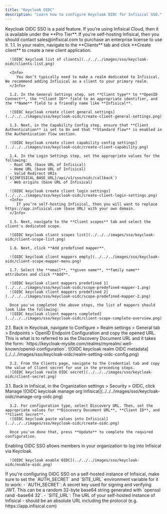 ```yaml
---
title: "Keycloak OIDC"
description: "Learn how to configure Keycloak OIDC for Infisical SSO."
---
```


<Info>
  Keycloak OIDC SSO is a paid feature. If you're using Infisical Cloud, then it
  is available under the **Pro Tier**. If you're self-hosting Infisical, then
  you should contact sales@infisical.com to purchase an enterprise license to
  use it.
</Info>

<Steps>
   <Step title="Create an OIDC client application in Keycloak">
      1.1. In your realm, navigate to the **Clients** tab and click **Create client** to create a new client application.
      
      ![OIDC keycloak list of clients](../../../images/sso/keycloak-oidc/clients-list.png)
      
      <Info>
         You don’t typically need to make a realm dedicated to Infisical. We recommend adding Infisical as a client to your primary realm.
      </Info>
      
      1.2. In the General Settings step, set **Client type** to **OpenID Connect**, the **Client ID** field to an appropriate identifier, and the **Name** field to a friendly name like **Infisical**.
      
      ![OIDC keycloak create client general settings](../../../images/sso/keycloak-oidc/create-client-general-settings.png)
      
      1.3. Next, in the Capability Config step, ensure that **Client Authentication** is set to On and that **Standard flow** is enabled in the Authentication flow section.
      
      ![OIDC keycloak create client capability config settings](../../../images/sso/keycloak-oidc/create-client-capability.png)
      
      1.4. In the Login Settings step, set the appropriate values for the following:
      - Root URL (base URL of Infisical)
      - Home URL (base URL of Infisical)
      - Valid Redirect URIs (`${INFISICAL_BASE_URL}/api/v1/sso/oidc/callback`)
      - Web origins (base URL of Infisical)

      ![OIDC keycloak create client login settings](../../../images/sso/keycloak-oidc/create-client-login-settings.png)
      <Info>
         If you’re self-hosting Infisical, then you will want to replace https://app.infisical.com (base URL) with your own domain.
      </Info>

      1.5. Next, navigate to the **Client scopes** tab and select the client's dedicated scope.

      ![OIDC keycloak client scopes list](../../../images/sso/keycloak-oidc/client-scope-list.png)

      1.6. Next, click **Add predefined mapper**.

      ![OIDC keycloak client mappers empty](../../../images/sso/keycloak-oidc/client-scope-mapper-menu.png)

      1.7. Select the **email**, **given name**, **family name** attributes and click **Add**.

      ![OIDC keycloak client mappers predefined 1](../../../images/sso/keycloak-oidc/scope-predefined-mapper-1.png)
      ![OIDC keycloak client mappers predefined 2](../../../images/sso/keycloak-oidc/scope-predefined-mapper-2.png)

      Once you've completed the above steps, the list of mappers should look like the following:
      ![OIDC keycloak client mappers completed](../../../images/sso/keycloak-oidc/client-scope-complete-overview.png)

   </Step>
   <Step title="Retrieve Identity Provider (IdP) Information from Keycloak">
      2.1. Back in Keycloak, navigate to Configure > Realm settings > General tab > Endpoints > OpenID Endpoint Configuration and copy the opened URL. This is what is to referred to as the Discovery Document URL and it takes the form: `https://keycloak-mysite.com/realms/myrealm/.well-known/openid-configuration`.
      ![OIDC keycloak realm OIDC metadata](../../../images/sso/keycloak-oidc/realm-setting-oidc-config.png)

      2.2. From the Clients page, navigate to the Credential tab and copy the value of Client secret for use in the preceding steps.
      ![OIDC keycloak realm OIDC secret](../../../images/sso/keycloak-oidc/client-secret.png)

   </Step>
   <Step title="Finish configuring OIDC in Infisical">
      3.1. Back in Infisical, in the Organization settings > Security > OIDC, click Manage
      ![OIDC keycloak manage org Infisical](../../../images/sso/keycloak-oidc/manage-org-oidc.png)

      3.2. For configuration type, select Discovery URL. Then, set the appropriate values for **Discovery Document URL**, **Client ID**, and **Client Secret**.
      ![OIDC keycloak paste values into Infisical](../../../images/sso/keycloak-oidc/create-oidc.png)

      Once you've done that, press **Update** to complete the required configuration.

   </Step>
   <Step title="Enable OIDC SSO in Infisical">
      Enabling OIDC SSO allows members in your organization to log into Infisical via Keycloak.

      ![OIDC keycloak enable OIDC](../../../images/sso/keycloak-oidc/enable-oidc.png)

   </Step>
</Steps>

<Note>
  If you're configuring OIDC SSO on a self-hosted instance of Infisical, make
  sure to set the `AUTH_SECRET` and `SITE_URL` environment variable for it to
  work: - `AUTH_SECRET`: A secret key used for signing and verifying JWT. This
  can be a random 32-byte base64 string generated with `openssl rand -base64
  32`. - `SITE_URL`: The URL of your self-hosted instance of Infisical - should
  be an absolute URL including the protocol (e.g. https://app.infisical.com)
</Note>
